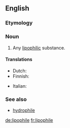 ==English==

===Etymology===
{{confix|lipo|phile}}

===Noun===
{{en-noun}}

# {{context|chemistry}} Any [[lipophilic]] substance.

====Translations====
{{trans-top|lipophilic substance}}
* Dutch: {{t+|nl|lipofiel}}
* Finnish: {{t-|fi|lipofiili}}
{{trans-mid}}
* Italian: {{t-|it|lipofila|f}}
{{trans-bottom}}

===See also===
* [[hydrophile]]

[[de:lipophile]]
[[fr:lipophile]]